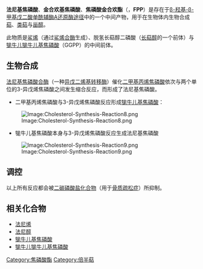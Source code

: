 {{Chembox
| verifiedrevid = 376807923
|  ImageFile = Farnesylpyrophosphat.svg
|  ImageSize = 220px
|  ImageName = 骨架
|  ImageFile1 = Farnesyl-pyrophosphate-3D-balls.png
|  ImageSize1 = 250px
|  ImageName1 = Ball-and-stick model
|  IUPACName =
|  OtherNames =
|Section1= {{Chembox Identifiers
| CASNo = 13058-04-3
| CASNo_Ref = {{cascite|correct|??}}
|   PubChem = 706
|   SMILES = 
|   MeSHName = farnesyl+pyrophosphate
|  ChemSpiderID_Ref  = {{chemspidercite|changed|chemspider}}|  ChemSpiderID  =  393270
}}
|Section2= {{Chembox Properties
|  Formula=C<sub>15</sub>H<sub>28</sub>O<sub>7</sub>P<sub>2</sub>
|  MolarMass=382.326
|  Appearance=
|  Density=
|  MeltingPt=
|  BoilingPt=
|  Solubility=
  }}
|Section3= {{Chembox Hazards
|  MainHazards=
|  FlashPt=
|  Autoignition=
  }}
}}
'''法尼基焦磷酸'''、'''金合欢基焦磷酸'''、'''焦磷酸金合欢酯'''（{{lang-en|Farnesyl pyrophosphate}}，'''FPP'''）是存在于[[β-羟基-β-甲基戊二酸单酰辅酶A还原酶途径|β-羟基-β-甲基戊二酸单酰辅酶A还原酶途径]]中的一个中间产物，用于在生物体内生物合成[[萜|萜]]、[[类萜|类萜]]与[[甾醇|甾醇]]。

此物质是[[鲨烯|鲨烯]]（通过[[鲨烯合酶|鲨烯合酶]]生成）、脱氢长萜醇二磷酸（[[长萜醇|长萜醇]]的一个前体）与[[牻牛儿牻牛儿基焦磷酸|牻牛儿牻牛儿基焦磷酸]]（GGPP）的中间前体。

==生物合成==
[[法尼基焦磷酸合酶|法尼基焦磷酸合酶]]（一种[[异戊二烯基转移酶|异戊二烯基转移酶]]）催化[[二甲基丙烯焦磷酸|二甲基丙烯焦磷酸]]依次与两个单位的3-异戊烯焦磷酸之间发生缩合反应，而形成了法尼基焦磷酸。

* 二甲基丙烯焦磷酸与3-异戊烯焦磷酸反应形成[[牻牛儿基焦磷酸|牻牛儿基焦磷酸]]：
[[Image:Cholesterol-Synthesis-Reaction8.png|Image:Cholesterol-Synthesis-Reaction8.png]]

* 牻牛儿基焦磷酸本身与3-异戊烯焦磷酸反应生成法尼基焦磷酸
[[Image:Cholesterol-Synthesis-Reaction9.png|Image:Cholesterol-Synthesis-Reaction9.png]]

==调控==
以上所有反应都会被[[二碳磷酸盐化合物|二碳磷酸盐化合物]]（用于[[骨质疏松症|骨质疏松症]]）所抑制。

==相关化合物==
*[[法尼烯|法尼烯]]
*[[法尼醇|法尼醇]]
*[[牻牛儿基焦磷酸|牻牛儿基焦磷酸]]
*[[牻牛儿牻牛儿基焦磷酸|牻牛儿牻牛儿基焦磷酸]]

{{Biochem-stub}}
{{胆固醇与甾体中间产物}}

[[Category:焦磷酸酯|Category:焦磷酸酯]]
[[Category:倍半萜|Category:倍半萜]]